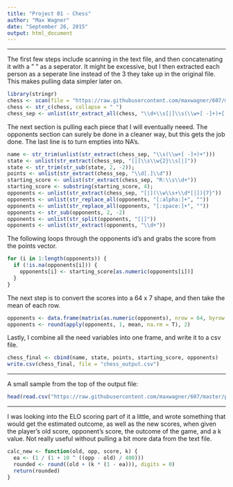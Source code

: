 ```yaml
---
title: "Project 01 - Chess"
author: "Max Wagner"
date: "September 26, 2015"
output: html_document
---
```

***

The first few steps include scanning in the text file, and then concatenating it with a " " as a seperator. It might be excessive, but I then extracted each person as a seperate line instead of the 3 they take up in the original file. This makes pulling data simpler later on.
```r
library(stringr)
chess <- scan(file = "https://raw.githubusercontent.com/maxwagner/607/master/project01/tournamentinfo.txt", what = "character", skip = "3")
chess <- str_c(chess, collapse = " ")
chess_sep <- unlist(str_extract_all(chess, "\\d+\\s[|]\\s(\\w+[ -]+)+[|]\\d[.]\\d\\s+[|](\\w\\s+\\d*[|]){7}\\s\\w+\\s[|]\\s\\d+\\s[/]\\sR:\\s[:alnum:]+\\s*->\\s*[:alnum:]+\\s[|].+?[|](\\w*\\s[|]){7}"))
```

The next section is pulling each piece that I will eventually neeed. The opponents section can surely be done in a cleaner way, but this gets the job done. The last line is to turn empties into NA's.
```r
name <- str_trim(unlist(str_extract(chess_sep, "\\s(\\w+[ -]+)+")))
state <- unlist(str_extract(chess_sep, "[|]\\s\\w{2}\\s[|]"))
state <- str_trim(str_sub(state, 2, -2));
points <- unlist(str_extract(chess_sep, "\\d[.]\\d"))
starting_score <- unlist(str_extract(chess_sep, "R:\\s\\d+"))
starting_score <- substring(starting_score, 4);
opponents <- unlist(str_extract(chess_sep, "[|](\\w\\s+\\d*[|]){7}"))
opponents <- unlist(str_replace_all(opponents, "[:alpha:]+", ""))
opponents <- unlist(str_replace_all(opponents, "[:space:]+", ""))
opponents <- str_sub(opponents, 2, -2)
opponents <- unlist(str_split(opponents, "[|]"))
opponents <- unlist(str_extract(opponents, "\\d+"))
```

The following loops through the opponents id's and grabs the score from the points vector.
```r
for (i in 1:length(opponents)) {
  if (!is.na(opponents[i])) {
    opponents[i] <- starting_score[as.numeric(opponents[i])]
  }
}
```

The next step is to convert the scores into a 64 x 7 shape, and then take the mean of each row.
```r
opponents <- data.frame(matrix(as.numeric(opponents), nrow = 64, byrow = T))
opponents <- round(apply(opponents, 1, mean, na.rm = T), 2)
```

Lastly, I combine all the need variables into one frame, and write it to a csv file.
```r
chess_final <- cbind(name, state, points, starting_score, opponents)
write.csv(chess_final, file = "chess_output.csv")
```

***
A small sample from the top of the output file:
```r
head(read.csv("https://raw.githubusercontent.com/maxwagner/607/master/project01/chess_output.csv"))
```

***
I was looking into the ELO scoring part of it a little, and wrote something that would get the estimated outcome, as well as the new scores, when given the player's old score, opponent's score, the outcome of the game, and a k value. Not really useful without pulling a bit more data from the text file.
```r
calc_new <- function(old, opp, score, k) {
  ea <- (1 / (1 + 10 ^ ((opp - old) / 400)))
  rounded <- round((old + (k * (1 - ea))), digits = 0)
  return(rounded)
}
```